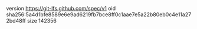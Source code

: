 version https://git-lfs.github.com/spec/v1
oid sha256:5a4d1bfe8589e6e9ad6219fb7bce8ff0c1aae7e5a22b80eb0c4e11a272bd48ff
size 142356
